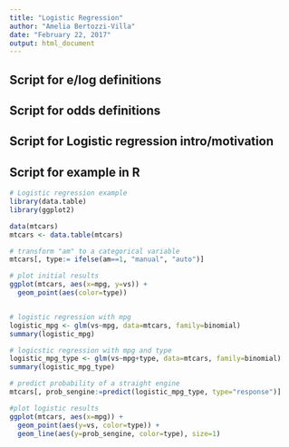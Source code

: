 ```yaml
---
title: "Logistic Regression"
author: "Amelia Bertozzi-Villa"
date: "February 22, 2017"
output: html_document
---
```


## Script for e/log definitions

## Script for odds definitions

## Script for Logistic regression intro/motivation

## Script for example in R



```r
# Logistic regression example
library(data.table)
library(ggplot2)

data(mtcars)
mtcars <- data.table(mtcars)

# transform "am" to a categorical variable
mtcars[, type:= ifelse(am==1, "manual", "auto")]

# plot initial results
ggplot(mtcars, aes(x=mpg, y=vs)) +
  geom_point(aes(color=type))


# logistic regression with mpg
logistic_mpg <- glm(vs~mpg, data=mtcars, family=binomial)
summary(logistic_mpg)

# logicstic regression with mpg and type
logistic_mpg_type <- glm(vs~mpg+type, data=mtcars, family=binomial)
summary(logistic_mpg_type)

# predict probability of a straight engine
mtcars[, prob_sengine:=predict(logistic_mpg_type, type="response")]

#plot logistic results
ggplot(mtcars, aes(x=mpg)) +
  geom_point(aes(y=vs, color=type)) +
  geom_line(aes(y=prob_sengine, color=type), size=1)

```
